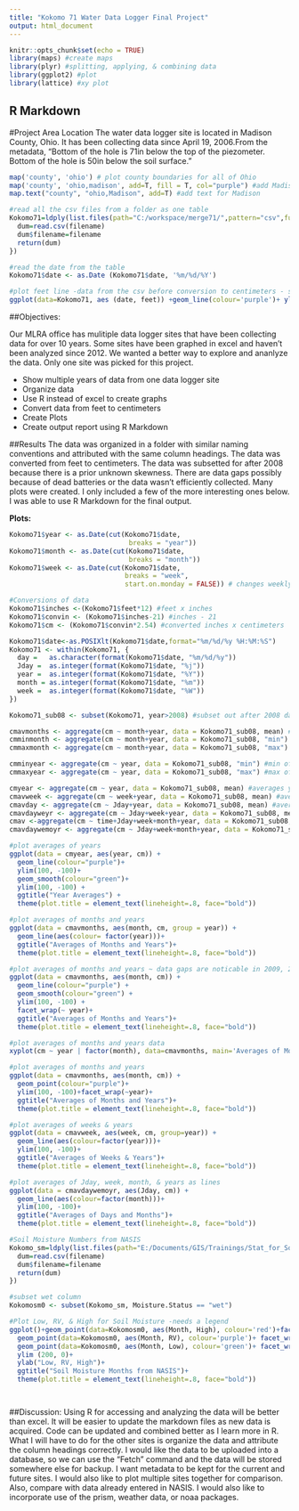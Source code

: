 ---
title: "Kokomo 71 Water Data Logger Final Project"
output: html_document
---

```{r setup, include=FALSE}
knitr::opts_chunk$set(echo = TRUE)
library(maps) #create maps
library(plyr) #splitting, applying, & combining data
library(ggplot2) #plot
library(lattice) #xy plot

```

## R Markdown

#Project Area Location
The water data logger site is located in Madison County, Ohio. It has been collecting data since April 19, 2006.From the metadata, "Bottom of the hole is 71in below the top of the piezometer.  Bottom of the hole is 50in below the soil surface."

```{r final project}

map('county', 'ohio') # plot county boundaries for all of Ohio
map('county', 'ohio,madison', add=T, fill = T, col="purple") #add Madison County, Ohio in purple to map
map.text("county", "ohio,Madison", add=T) #add text for Madison

#read all the csv files from a folder as one table
Kokomo71=ldply(list.files(path="C:/workspace/merge71/",pattern="csv",full.names=TRUE),function(filename) {
  dum=read.csv(filename)
  dum$filename=filename
  return(dum)
})

#read the date from the table
Kokomo71$date <- as.Date (Kokomo71$date, '%m/%d/%Y')

#plot feet line -data from the csv before conversion to centimeters - shows data prior to 2008 is scewed
ggplot(data=Kokomo71, aes (date, feet)) +geom_line(colour='purple')+ ylim(10, -5)+ggtitle("Feet Years")+theme(plot.title = element_text(lineheight=.8, face="bold")) 

```

##Objectives:

Our MLRA office has mulitiple data logger sites that have been collecting data for over 10 years. Some sites have been graphed in excel and haven't been analyzed since 2012. We wanted a better way to explore and ananlyze the data. Only one site was picked for this project. 

* Show multiple years of data from one data logger site
* Organize data
* Use R instead of excel to create graphs
* Convert data from feet to centimeters 
* Create Plots
* Create output report using R Markdown



##Results
The data was organized in a folder with similar naming conventions and attributed with the same column headings. The data was converted from feet to centimeters. The data was subsetted for after 2008 because there is a prior unknown skewness. There are data gaps possibly because of dead batteries or the data wasn't efficiently collected. Many plots were created. I only included a few of the more interesting ones below. I was able to use R Markdown for the final output. 

**Plots:**

```{r pressure, echo=TRUE}
Kokomo71$year <- as.Date(cut(Kokomo71$date,
                              breaks = "year"))
Kokomo71$month <- as.Date(cut(Kokomo71$date,
                              breaks = "month"))
Kokomo71$week <- as.Date(cut(Kokomo71$date,
                             breaks = "week",
                             start.on.monday = FALSE)) # changes weekly break point to Sunday

#Conversions of data
Kokomo71$inches <-(Kokomo71$feet*12) #feet x inches
Kokomo71$convin <- (Kokomo71$inches-21) #inches - 21
Kokomo71$cm <- (Kokomo71$convin*2.54) #converted inches x centimeters

Kokomo71$date<-as.POSIXlt(Kokomo71$date,format="%m/%d/%y %H:%M:%S")
Kokomo71 <- within(Kokomo71, {
  day =   as.character(format(Kokomo71$date, "%m/%d/%y"))
  Jday =  as.integer(format(Kokomo71$date, "%j"))
  year =  as.integer(format(Kokomo71$date, "%Y"))
  month = as.integer(format(Kokomo71$date, "%m"))
  week =  as.integer(format(Kokomo71$date, "%W"))
})

Kokomo71_sub08 <- subset(Kokomo71, year>2008) #subset out after 2008 data because there is an error that shows and was also mentioned in the metadata

cmavmonths <- aggregate(cm ~ month+year, data = Kokomo71_sub08, mean) #mean of months and years
cmminmonth <- aggregate(cm ~ month+year, data = Kokomo71_sub08, "min") #min of months & years
cmmaxmonth <- aggregate(cm ~ month+year, data = Kokomo71_sub08, "max") #max of months & years

cmminyear <- aggregate(cm ~ year, data = Kokomo71_sub08, "min") #min of years
cmmaxyear <- aggregate(cm ~ year, data = Kokomo71_sub08, "max") #max of years

cmyear <- aggregate(cm ~ year, data = Kokomo71_sub08, mean) #averages years
cmavweek <- aggregate(cm ~ week+year, data = Kokomo71_sub08, mean) #averages of weeks & years
cmavday <- aggregate(cm ~ Jday+year, data = Kokomo71_sub08, mean) #averages of day & years
cmavdayweyr <- aggregate(cm ~ Jday+week+year, data = Kokomo71_sub08, mean) #averages of day, week, & years
cmav <-aggregate(cm ~ time+Jday+week+month+year, data = Kokomo71_sub08, mean) #averages of time, day, week, & years
cmavdaywemoyr <- aggregate(cm ~ Jday+week+month+year, data = Kokomo71_sub08, mean) #averages of day, week, month & years

#plot averages of years
ggplot(data = cmyear, aes(year, cm)) +
  geom_line(colour="purple")+ 
  ylim(100, -100)+
  geom_smooth(colour="green")+ 
  ylim(100, -100) +
  ggtitle("Year Averages") +
  theme(plot.title = element_text(lineheight=.8, face="bold"))

#plot averages of months and years
ggplot(data = cmavmonths, aes(month, cm, group = year)) +
  geom_line(aes(colour= factor(year)))+
  ggtitle("Averages of Months and Years")+
  theme(plot.title = element_text(lineheight=.8, face="bold"))

#plot averages of months and years ~ data gaps are noticable in 2009, 2011, 2015, and 2016
ggplot(data = cmavmonths, aes(month, cm)) +
  geom_line(colour="purple") +
  geom_smooth(colour="green") + 
  ylim(100, -100) +
  facet_wrap(~ year)+
  ggtitle("Averages of Months and Years")+
  theme(plot.title = element_text(lineheight=.8, face="bold"))

#plot averages of months and years data
xyplot(cm ~ year | factor(month), data=cmavmonths, main='Averages of Months and Years', type=c('l', 'g'), as.table=TRUE, layout=c(2,6), xlab='month', ylab='cm')

#plot averages of months and years
ggplot(data = cmavmonths, aes(month, cm)) +
  geom_point(colour="purple")+ 
  ylim(100, -100)+facet_wrap(~year)+
  ggtitle("Averages of Months and Years")+
  theme(plot.title = element_text(lineheight=.8, face="bold"))

#plot averages of weeks & years
ggplot(data = cmavweek, aes(week, cm, group=year)) +
  geom_line(aes(colour=factor(year)))+
  ylim(100, -100)+
  ggtitle("Averages of Weeks & Years")+
  theme(plot.title = element_text(lineheight=.8, face="bold"))

#plot averages of Jday, week, month, & years as lines
ggplot(data = cmavdaywemoyr, aes(Jday, cm)) +
  geom_line(aes(colour=factor(month)))+
  ylim(100, -100)+
  ggtitle("Averages of Days and Months")+
  theme(plot.title = element_text(lineheight=.8, face="bold"))

#Soil Moisture Numbers from NASIS
Kokomo_sm=ldply(list.files(path="E:/Documents/GIS/Trainings/Stat_for_Soil_Survey/final_Project/nasis",pattern="csv",full.names=TRUE),function(filename) {
  dum=read.csv(filename)
  dum$filename=filename
  return(dum)
})

#subset wet column
Kokomosm0 <- subset(Kokomo_sm, Moisture.Status == "wet")

#Plot Low, RV, & High for Soil Moisture -needs a legend
ggplot()+geom_point(data=Kokomosm0, aes(Month, High), colour='red')+facet_wrap(~High)+
  geom_point(data=Kokomosm0, aes(Month, RV), colour='purple')+ facet_wrap(~High)+
  geom_point(data=Kokomosm0, aes(Month, Low), colour='green')+ facet_wrap(~High)+
  ylim (200, 0)+ 
  ylab("Low, RV, High")+
  ggtitle("Soil Moisture Months from NASIS")+
  theme(plot.title = element_text(lineheight=.8, face="bold"))




```

##Discussion:
Using R for accessing and analyzing the data will be better than excel. It will be easier to update the markdown files as new data is acquired. Code can be updated and combined better as I learn more in R. 
What I will have to do for the other sites is organize the data and attribute the column headings correctly. I would like the data to be uploaded into a database, so we can use the "Fetch" command and the data will be stored somewhere else for backup. I want metadata to be kept for the current and future sites. I would also like to plot multiple sites together for comparison. Also, compare with data already entered in NASIS. I would also like to incorporate use of the prism, weather data, or noaa packages. 
